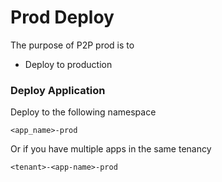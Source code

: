 # Prod Deploy

The purpose of P2P prod is to

- Deploy to production

### Deploy Application

Deploy to the following namespace

`<app_name>-prod`

Or if you have multiple apps in the same tenancy

`<tenant>-<app-name>-prod`
